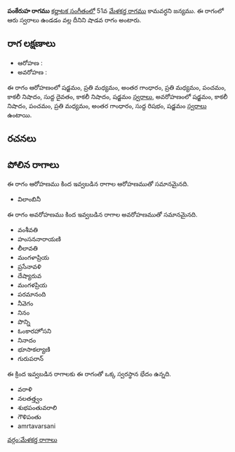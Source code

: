 {{Infobox ragam
	| name          	= పంకేరుహ
	| synonym	    	= 
	| mela          	= 
	| chakra        	= 
	| janaka        	= 
	| type          	= శాడవ
	| arohanam      	= {{svaraC|S|M2|G3|M2|P|N3|D1|N3|S'}} 
	| avarohanam    	= {{svaraC|S'|N3|P|M2|G3|R1|S}}
	| jeeva         	=
	| chhaya        	=
	| nyasa         	=
	| vishesha      	= 
	| equivalent  		= 
}}
{{కర్ణాటక సంగీత రాగాలు}}
'''పంకేరుహ రాగము''' [[కర్ణాటక సంగీతం]]లో 51వ [[మేళకర్త రాగము]] కామవర్ధని జన్యము.  ఈ రాగంలో ఆరు స్వరాలు ఉండడం వల్ల దీనిని షాడవ రాగం అంటారు.


==రాగ లక్షణాలు==


* ఆరోహణ : {{svaraC|S|M2|G3|M2|P|N3|D1|N3|S'}} 
* అవరోహణ : {{svaraC|S'|N3|P|M2|G3|R1|S}}

ఈ రాగం ఆరోహణంలో షడ్జమం, ప్రతి మధ్యమం, అంతర గాంధారం, ప్రతి మధ్యమం, పంచమం, కాకలీ నిషాదం, సుద్ద దైవతం, కాకలీ నిషాదం, షడ్జమం [[స్వరాలు]], అవరోహణంలో షడ్జమం, కాకలీ నిషాదం, పంచమం, ప్రతి మధ్యమం, అంతర గాంధారం, సుద్ద రిషభం, షడ్జమం [[స్వరాలు]] ఉంటాయి.

==రచనలు==



==పోలిన రాగాలు==
ఈ రాగం ఆరోహణము కింద ఇవ్వబడిన రాగాల ఆరోహణముతో సమానమైనది.
* విలాంబినీ

ఈ రాగం అవరోహణము కింద ఇవ్వబడిన రాగాల అవరోహణముతో సమానమైనది.
* వంశీవతి
* హంసననారాయణి
* లీలావతి
* మంగళాప్రియ
* ప్రసేనావళి
* దేష్యారువ
* మంగళప్రియ
* పరమానంది
* నీవెగం
* నినం
* పొన్ని
* ఓంకారహోసని
* నినాదం
* భూసాకల్యాణి
* గురుపరాన్

ఈ క్రింద ఇవ్వబడిన రాగాలకు ఈ రాగంతో ఒక్క స్వరస్థాన భేదం ఉన్నది.
* వరాళి
* నలతత్త్వం
* శుభపంతువరాలి
* గౌళిపంతు
* amrtavarsani



[[వర్గం:మేళకర్త రాగాలు]]